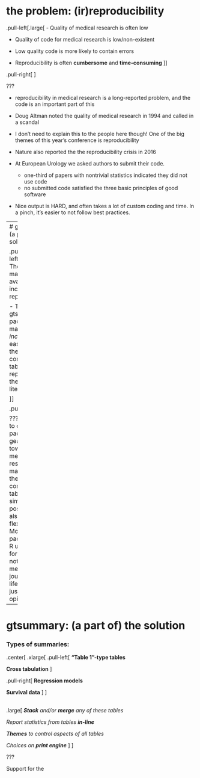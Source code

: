 # the problem: (ir)reproducibility

.pull-left[.large[
- Quality of medical research is often low

- Quality of code for medical research is low/non-existent

- Low quality code is more likely to contain errors

- Reproducibility is often **cumbersome** and **time-consuming**
]]

.pull-right[
<p align="center"><img src="images/reproducibility-graphic-online1.jpeg" width=90%></p>
]


???

- reproducibility in medical research is a long-reported problem, and the code is an important part of this

- Doug Altman noted the quality of medical research in 1994 and called in a scandal

- I don't need to explain this to the people here though! One of the big themes of this year's conference is reproducibility

- Nature also reported the the reproducibility crisis in 2016

- At European Urology we asked authors to submit their code.
    - one-third of papers with nontrivial statistics indicated they did not use code
    - no submitted code satisfied the three basic principles of good software
    
- Nice output is HARD, and often takes a lot of custom coding and time. In a pinch, it's easier to not follow best practices.


---
# gtsummary: (a part of) the solution

.pull-left[.large[
- There are many tools available to increase reproducibility

- The gtsummary package makes it _incredibly_ easy to create the most common tables reported in the medical literature

]]

.pull-right[
<p align="center"><img src="images/gtsummary-HexSticker.png" width=90%></p>
]



???
- Wanted to create package geared towards medical research that made creating the most common tables as simple as possible
    - But also very flexible
    - Most packages for R use APA formatting...not helpful for medical journals (also, life, but that is just my opinion!)

---
# gtsummary: (a part of) the solution

### Types of summaries:
.center[
.xlarge[
.pull-left[
**"Table 1"-type tables**

**Cross tabulation**
]

.pull-right[
**Regression models**

**Survival data**
]
]

<br>
.large[
_**Stack** and/or **merge** any of these tables_

_Report statistics from tables **in-line**_

_**Themes** to control aspects of all tables_

_Choices on **print engine**_
]
]

???

Support for the 
